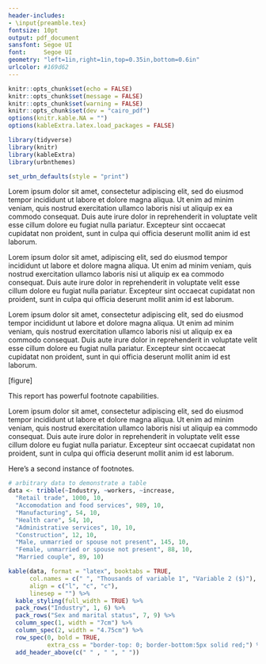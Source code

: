 ```yaml
---
header-includes:
- \input{preamble.tex}
fontsize: 10pt
output: pdf_document
sansfont: Segoe UI
font:     Segoe UI
geometry: "left=1in,right=1in,top=0.35in,bottom=0.6in"
urlcolor: #169d62
---
```


\raggedright

```r
knitr::opts_chunk$set(echo = FALSE)
knitr::opts_chunk$set(message = FALSE)
knitr::opts_chunk$set(warning = FALSE)
knitr::opts_chunk$set(dev = "cairo_pdf")
options(knitr.kable.NA = "")
options(kableExtra.latex.load_packages = FALSE)

library(tidyverse)
library(knitr)
library(kableExtra)
library(urbnthemes)

set_urbn_defaults(style = "print")
```

\sdcoelogo{}

\sdcoetitle{Title of a Simple Report Template}
\sdcoesubtitle{Subtitle of a Simple Report Template}
\sdcoeauthors{Shannon Coulter}

Lorem ipsum dolor sit amet, consectetur adipiscing elit, sed do eiusmod tempor incididunt ut labore et dolore magna aliqua. Ut enim ad minim veniam, quis nostrud exercitation ullamco laboris nisi ut aliquip ex ea commodo consequat. Duis aute irure dolor in reprehenderit in voluptate velit esse cillum dolore eu fugiat nulla pariatur. Excepteur sint occaecat cupidatat non proident, sunt in culpa qui officia deserunt mollit anim id est laborum.

\sdcoeheadingone{Heading 1}

\sdcoeheadingtwo{Heading 2}

Lorem ipsum dolor sit amet, adipiscing elit, sed do eiusmod tempor incididunt ut labore et dolore magna aliqua. Ut enim ad minim veniam, quis nostrud exercitation ullamco laboris nisi ut aliquip ex ea commodo consequat. Duis aute irure dolor in reprehenderit in voluptate velit esse cillum dolore eu fugiat nulla pariatur. Excepteur sint occaecat cupidatat non proident, sunt in culpa qui officia deserunt mollit anim id est laborum.

Lorem ipsum dolor sit amet, consectetur adipiscing elit, sed do eiusmod tempor incididunt ut labore et dolore magna aliqua. Ut enim ad minim veniam, quis nostrud exercitation ullamco laboris nisi ut aliquip ex ea commodo consequat. Duis aute irure dolor in reprehenderit in voluptate velit esse cillum dolore eu fugiat nulla pariatur. Excepteur sint occaecat cupidatat non proident, sunt in qui officia deserunt mollit anim id est laborum.

\sdcoefigurenumber{1}
\sdcoefiguretitle{Figure Title}

[figure]

\sdcoesource{This is text for a source}
\sdcoesource{This is text for a note}

This report has powerful footnote\footnote{Enter footnotes without numbering} capabilities. 

\begin{sdcoebullets}
  \item Bulleted list
  \item Bulleted list
  \item Bulleted list
\end{sdcoebullets}

\begin{sdcoeenumerate}
  \item Numbered list
  \item Numbered list
  \item Numbered list
\end{sdcoeenumerate}

\contactinfo{}

\newpage{}
\newgeometry{left=1in,right=1in,top=1in,bottom=1.5in}

Lorem ipsum dolor sit amet, consectetur adipiscing elit, sed do eiusmod tempor incididunt ut labore et dolore magna aliqua. Ut enim ad minim veniam, quis nostrud exercitation ullamco laboris nisi ut aliquip ea commodo consequat. Duis aute irure dolor in reprehenderit in voluptate velit esse cillum dolore eu fugiat nulla pariatur. Excepteur sint occaecat cupidatat non proident, sunt in culpa qui officia deserunt mollit anim id est laborum.

Here's a second instance\footnote{Footnotes on the second page appear below the dislaimer statement} of footnotes.

\vspace{5mm}
\sdcoetablenumber{1}
\sdcoetabletitle{An Informative Table Title in Title Case}
\sdcoetablesubtitle{An informative table subtitle in sentence case}

```r
# arbitrary data to demonstrate a table
data <- tribble(~Industry, ~workers, ~increase,
  "Retail trade", 1000, 10,
  "Accomodation and food services", 989, 10,
  "Manufacturing", 54, 10,
  "Health care", 54, 10,
  "Administrative services", 10, 10,
  "Construction", 12, 10,
  "Male, unmarried or spouse not present", 145, 10,
  "Female, unmarried or spouse not present", 88, 10,
  "Married couple", 89, 10)

kable(data, format = "latex", booktabs = TRUE,
      col.names = c(" ", "Thousands of variable 1", "Variable 2 ($)"),
      align = c("l", "c", "c"),
      linesep = "") %>%
  kable_styling(full_width = TRUE) %>%
  pack_rows("Industry", 1, 6) %>%
  pack_rows("Sex and marital status", 7, 9) %>%
  column_spec(1, width = "7cm") %>%
  column_spec(2, width = "4.75cm") %>%
  row_spec(0, bold = TRUE,
           extra_css = "border-top: 0; border-bottom:5px solid red;") %>%
  add_header_above(c(" " , " ", " "))
```

\sdcoesource{\textbf{Source:} SDCOE's Analysis of invented data.}

\sdcoeboilerplate{SDCOE's Assessment, Accountability, and Evaluation Department}{November}{2021}

